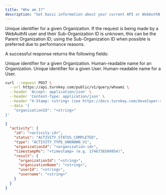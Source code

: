 ```yaml
---
title: "Who am I?"
description: "Get basic information about your current API or WebAuthN user and their organization. Affords Sub-Organization look ups via Parent Organization for WebAuthN or API key users."
---
```



<EndpointPath type="query" path="whoami" />

<Authorizations />

<H3Bordered text="Body" />

<ParamField body="organizationId" type="string" required={true}>

Unique identifier for a given Organization. If the request is being made by a WebAuthN user and their Sub-Organization ID is unknown, this can be the Parent Organization ID; using the Sub-Organization ID when possible is preferred due to performance reasons.
</ParamField>


<H3Bordered text="Response" />
A successful response returns the following fields:

<ResponseField name="organizationId" type="string" required={true}>Unique identifier for a given Organization.</ResponseField>
<ResponseField name="organizationName" type="string" required={true}>Human-readable name for an Organization.</ResponseField>
<ResponseField name="userId" type="string" required={true}>Unique identifier for a given User.</ResponseField>
<ResponseField name="username" type="string" required={true}>Human-readable name for a User.</ResponseField>

<RequestExample>

```bash cURL
curl --request POST \
  --url https://api.turnkey.com/public/v1/query/whoami \
  --header 'Accept: application/json' \
  --header 'Content-Type: application/json' \
  --header "X-Stamp: <string> (see https://docs.turnkey.com/developer-reference/api-overview/stamps)" \
  --data '{
    "organizationId": "<string>"
}'
```

</RequestExample>

<ResponseExample>

```json 200
{
  "activity": {
    "id": "<activity-id>",
    "status": "ACTIVITY_STATUS_COMPLETED",
    "type": "ACTIVITY_TYPE_UNKNOWN_V1",
    "organizationId": "<organization-id>",
    "timestampMs": "<timestamp> (e.g. 1746736509954)",
    "result": {
      "organizationId": "<string>",
      "organizationName": "<string>",
      "userId": "<string>",
      "username": "<string>"
    }
  }
}
```

</ResponseExample>
